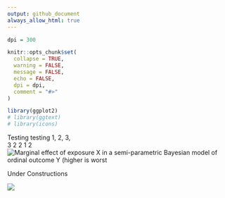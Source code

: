 ```yaml
---
output: github_document
always_allow_html: true
---
```


<!-- README.md is generated from README.Rmd. Please edit that file -->

```r
dpi = 300

knitr::opts_chunk$set(
  collapse = TRUE,
  warning = FALSE,
  message = FALSE,
  echo = FALSE,
  dpi = dpi,
  comment = "#>"
)
```

```r
library(ggplot2)
# library(ggtext)
# library(icons)
```

<!-- badges: start -->
Testing testing 1, 2, 3, <br>
3 2 2 1 2
<!-- badges: end -->
![Marginal effect of exposure X in a semi-parametric Bayesian model of ordinal outcome Y (higher is worst](https://github.com/hhp94/hhp94/blob/master/blob/banner_pic.jpg?raw=true)


Under Constructions  

<p>
  <a href="https://www.linkedin.com/in/hung-pham-3b3492113/" rel="nofollow noreferrer">
    <img src="https://i.stack.imgur.com/gVE0j.png">
  </a>
</p>



